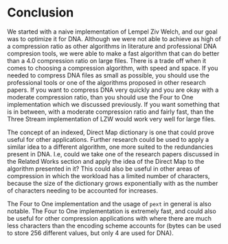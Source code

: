 # Conclusion {-}

We started with a naive implementation of Lempel Ziv Welch, and our goal was to optimize it for DNA. Although we were not able to achieve as high of a compression ratio as other algorithms in literature and professional DNA compresion tools, we were able to make a fast algorithm that can do better than a 4.0 compression ratio on large files. There is a trade off when it comes to choosing a compression algorithm, with speed and space. If you needed to compress DNA files as small as possible, you should use the professional tools or one of the algorithms proposed in other research papers. If you want to compress DNA very quickly and you are okay with a moderate compression ratio, than you should use the Four to One implementation which we discussed previously. If you want something that is in between, with a moderate compression ratio and fairly fast, than the Three Stream implementation of LZW would work very well for large files.

The concept of an indexed, Direct Map dictionary is one that could prove useful for other applications. Further research could be used to apply a similar idea to a different algorithm, one more suited to the redundancies present in DNA. I.e, could we take one of the research papers discussed in the Related Works section and apply the idea of the Direct Map to the algorithm presented in it? This could also be useful in other areas of compression in which the workload has a limited number of characters, because the size of the dictionary grows exponentially with as the number of characters needing to be accounted for increases.

The Four to One implementation and the usage of `pext` in general is also notable. The Four to One implementation is extremely fast, and could also be useful for other compression applications with where there are much less characters than the encoding scheme accounts for (bytes can be used to store 256 different values, but only 4 are used for DNA). 

